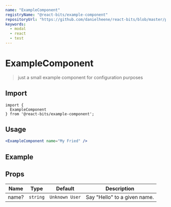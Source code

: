 ```yaml
---
name: "ExampleComponent"
registryName: "@react-bits/example-component"
repositoryUrl: "https://github.com/danielheene/react-bits/blob/master/packages/example-component"
keywords:
  - modal
  - react
  - test
---
```



# ExampleComponent

> just a small example component for configuration purposes

## Import

```tsx
import {
  ExampleComponent
} from '@react-bits/example-component';
```

## Usage

```jsx
<ExampleComponent name="My Fried" />
```

## Example

<example>
  <ExampleComponent name="My Fried" />
</example>

## Props

| Name    | Type         | Default         | Description                     |
| ------- | ------------ | --------------- | ------------------------------- |
| name?   | `string`     | `Unknown User`  | Say "Hello" to a given name.    |
